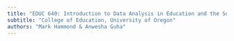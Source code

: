 ```yaml
---
title: "EDUC 640: Introduction to Data Analysis in Education and the Social Sciences"
subtitle: "College of Education, University of Oregon"
authors: "Mark Hammond & Anwesha Guha"
---
```

